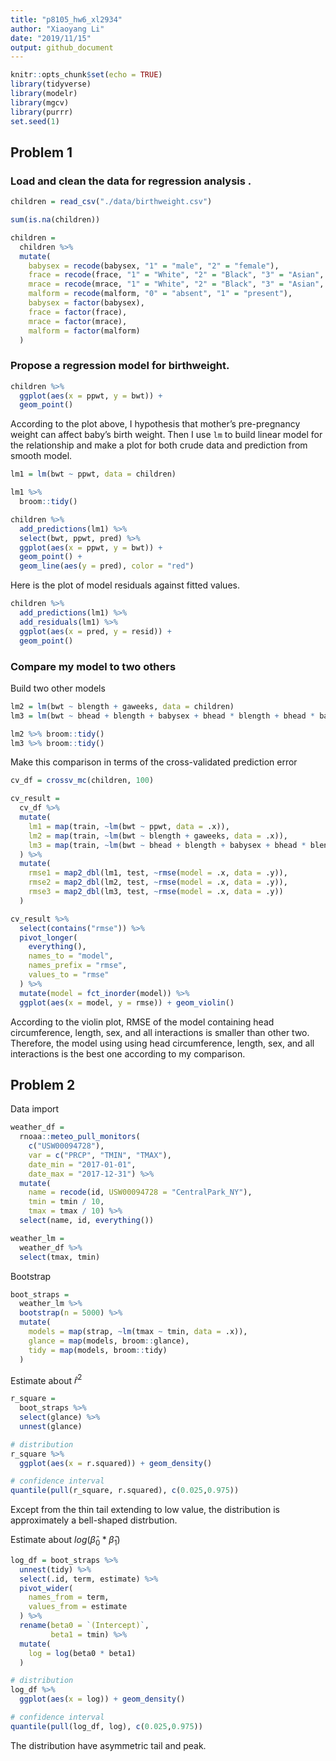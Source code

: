 ```yaml
---
title: "p8105_hw6_xl2934"
author: "Xiaoyang Li"
date: "2019/11/15"
output: github_document
---
```


```r
knitr::opts_chunk$set(echo = TRUE)
library(tidyverse)
library(modelr)
library(mgcv)
library(purrr)
set.seed(1)
```

## Problem 1

### Load and clean the data for regression analysis .
```r
children = read_csv("./data/birthweight.csv") 

sum(is.na(children))

children = 
  children %>% 
  mutate(
    babysex = recode(babysex, "1" = "male", "2" = "female"),
    frace = recode(frace, "1" = "White", "2" = "Black", "3" = "Asian", "4" = "Puerto Rican", "8" = "Other", "9" = "Unknown"),
    mrace = recode(mrace, "1" = "White", "2" = "Black", "3" = "Asian", "4" = "Puerto Rican", "8" = "Other"),
    malform = recode(malform, "0" = "absent", "1" = "present"),
    babysex = factor(babysex),
    frace = factor(frace),
    mrace = factor(mrace),
    malform = factor(malform)
  )
```

### Propose a regression model for birthweight.
```r
children %>% 
  ggplot(aes(x = ppwt, y = bwt)) +
  geom_point() 
```

According to the plot above, I hypothesis that mother's pre-pregnancy weight can affect baby's birth weight. Then I use `lm` to build linear model for the relationship and make a plot for both crude data and prediction from smooth model.

```r
lm1 = lm(bwt ~ ppwt, data = children)

lm1 %>% 
  broom::tidy()

children %>% 
  add_predictions(lm1) %>% 
  select(bwt, ppwt, pred) %>% 
  ggplot(aes(x = ppwt, y = bwt)) +
  geom_point() +
  geom_line(aes(y = pred), color = "red")
```

Here is the plot of model residuals against fitted values.
```r
children %>% 
  add_predictions(lm1) %>% 
  add_residuals(lm1) %>% 
  ggplot(aes(x = pred, y = resid)) +
  geom_point()
```

### Compare my model to two others

Build two other models
```r
lm2 = lm(bwt ~ blength + gaweeks, data = children)
lm3 = lm(bwt ~ bhead + blength + babysex + bhead * blength + bhead * babysex + blength * babysex + bhead * blength * babysex, data = children)

lm2 %>% broom::tidy()
lm3 %>% broom::tidy()
```

Make this comparison in terms of the cross-validated prediction error
```r
cv_df = crossv_mc(children, 100)

cv_result = 
  cv_df %>% 
  mutate(
    lm1 = map(train, ~lm(bwt ~ ppwt, data = .x)),
    lm2 = map(train, ~lm(bwt ~ blength + gaweeks, data = .x)),
    lm3 = map(train, ~lm(bwt ~ bhead + blength + babysex + bhead * blength + bhead * babysex + blength * babysex + bhead * blength * babysex, data = .x))
  ) %>% 
  mutate(
    rmse1 = map2_dbl(lm1, test, ~rmse(model = .x, data = .y)),
    rmse2 = map2_dbl(lm2, test, ~rmse(model = .x, data = .y)),
    rmse3 = map2_dbl(lm3, test, ~rmse(model = .x, data = .y))
  )

cv_result %>% 
  select(contains("rmse")) %>% 
  pivot_longer(
    everything(),
    names_to = "model",
    names_prefix = "rmse",
    values_to = "rmse"
  ) %>% 
  mutate(model = fct_inorder(model)) %>% 
  ggplot(aes(x = model, y = rmse)) + geom_violin()

```
According to the violin plot, RMSE of the model containing head circumference, length, sex, and all interactions is smaller than other two. Therefore, the model using using head circumference, length, sex, and all interactions is the best one according to my comparison.

## Problem 2 

Data import
```r
weather_df = 
  rnoaa::meteo_pull_monitors(
    c("USW00094728"),
    var = c("PRCP", "TMIN", "TMAX"), 
    date_min = "2017-01-01",
    date_max = "2017-12-31") %>%
  mutate(
    name = recode(id, USW00094728 = "CentralPark_NY"),
    tmin = tmin / 10,
    tmax = tmax / 10) %>%
  select(name, id, everything())

weather_lm =
  weather_df %>% 
  select(tmax, tmin)
```

Bootstrap
```r
boot_straps = 
  weather_lm %>% 
  bootstrap(n = 5000) %>% 
  mutate(
    models = map(strap, ~lm(tmax ~ tmin, data = .x)),
    glance = map(models, broom::glance),
    tidy = map(models, broom::tidy)
  ) 

```

Estimate about $\hat r^2$
```r
r_square = 
  boot_straps %>% 
  select(glance) %>% 
  unnest(glance)

# distribution 
r_square %>% 
  ggplot(aes(x = r.squared)) + geom_density()

# confidence interval
quantile(pull(r_square, r.squared), c(0.025,0.975))

```
Except from the thin tail extending to low value, the distribution is approximately a bell-shaped distrbution.


Estimate about $log(\hat\beta_0 * \hat\beta_1 )$
```r
log_df = boot_straps %>% 
  unnest(tidy) %>% 
  select(.id, term, estimate) %>% 
  pivot_wider(
    names_from = term, 
    values_from = estimate
  ) %>% 
  rename(beta0 = `(Intercept)`,
         beta1 = tmin) %>% 
  mutate(
    log = log(beta0 * beta1)
  ) 

# distribution 
log_df %>% 
  ggplot(aes(x = log)) + geom_density()

# confidence interval
quantile(pull(log_df, log), c(0.025,0.975))
```
The distribution have asymmetric tail and peak.

